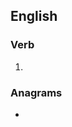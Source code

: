 ==English==

===Verb===
{{head|en|present participle}}

# {{present participle of|recopy|lang=en|nocat=1}}

===Anagrams===
* {{l|en|pyrogenic}}